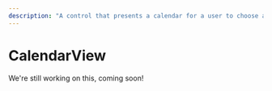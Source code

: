 ---
description: "A control that presents a calendar for a user to choose a date from."
---

# CalendarView

We're still working on this, coming soon!

